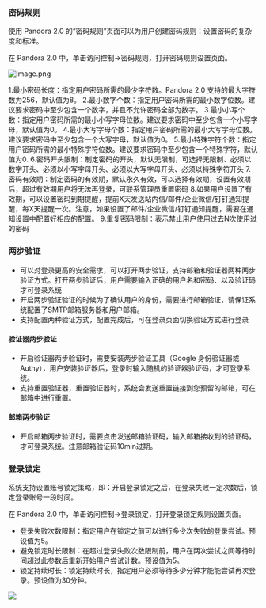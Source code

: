 
### **密码规则**

使用 Pandora 2.0 的“密码规则”页面可以为用户创建密码规则：设置密码的复杂度和标准。

在 Pandora 2.0 中，单击访问控制->密码规则，打开密码规则设置页面。

![image.png](https://dn-odum9helk.qbox.me/FmBCiOC3Ch1k7wlh-H0WqxQdiRO5)


1.最小密码长度：指定用户密码所需的最少字符数。Pandora 2.0 支持的最大字符数为256，默认值为8。
2.最小数字个数：指定用户密码所需的最小数字位数。建议要求密码中至少包含一个数字，并且不允许密码全部为数字。
3.最小小写个数：指定用户密码所需的最小小写字母位数。建议要求密码中至少包含一个小写字母，默认值为0。
4.最小大写字母个数：指定用户密码所需的最小大写字母位数。建议要求密码中至少包含一个大写字母，默认值为0。
5.最小特殊字符个数：指定用户密码所需的最小特殊字符位数。建议要求密码中至少包含一个特殊字符，默认值为0.
6.密码开头限制：制定密码的开头，默认无限制，可选择无限制、必须以数字开头、必须以小写字母开头、必须以大写字母开头、必须以特殊字符开头
7.密码有效期：制定密码的有效期，默认永久有效，可以选择有效期，设置有效期后，超过有效期用户将无法再登录，可联系管理员重置密码
8.如果用户设置了有效期，可以设置密码到期提醒，提前X天发送站内信/邮件/企业微信/钉钉通知提醒，每X天提醒一次。注意，如果设置了邮件/企业微信/钉钉通知提醒，需要在通知设置中配置好相应的配置。
9.重复密码限制：表示禁止用户使用过去N次使用过的密码

### **两步验证**
- 可以对登录更高的安全需求，可以打开两步验证，支持邮箱和验证器两种两步验证方式。打开两步验证后，用户需要输入正确的用户名和密码、以及验证码才可登录系统
- 开启两步验证验证的时候为了确认用户的身份，需要进行邮箱验证，请保证系统配置了SMTP邮箱服务器和用户邮箱。
- 支持配置两种验证方式，配置完成后，可在登录页面切换验证方式进行登录

#### **验证器两步验证**
- 开启验证器两步验证时，需要安装两步验证工具（Google 身份验证器或Authy），用户安装验证器后，登录时输入随机的验证器验证码，才可登录系统。
- 支持重置验证器，重置验证器时，系统会发送重置链接到您预留的邮箱，可在邮箱中进行重置。

#### **邮箱两步验证**
- 开启邮箱两步验证时，需要点击发送邮箱验证码，输入邮箱接收到的验证码，才可登录系统。注意邮箱验证码10min过期。



### **登录锁定**

系统支持设置账号锁定策略，即：开启登录锁定之后，在登录失败一定次数后，锁定登录账号一段时间。

在 Pandora 2.0 中，单击访问控制->登录锁定，打开登录锁定规则设置页面。

* 登录失败次数限制：指定用户在锁定之前可以进行多少次失败的登录尝试。预设值为5。
* 避免锁定时长限制：在超过登录失败次数限制前，用户在两次尝试之间等待时间超过此参数后重新开始用户尝试计数。预设值为5。
* 锁定持续时长：锁定持续时长，指定用户必须等待多少分钟才能能尝试再次登录。预设值为30分钟。

![](http://pw7x36qrk.bkt.clouddn.com/lockout.png)